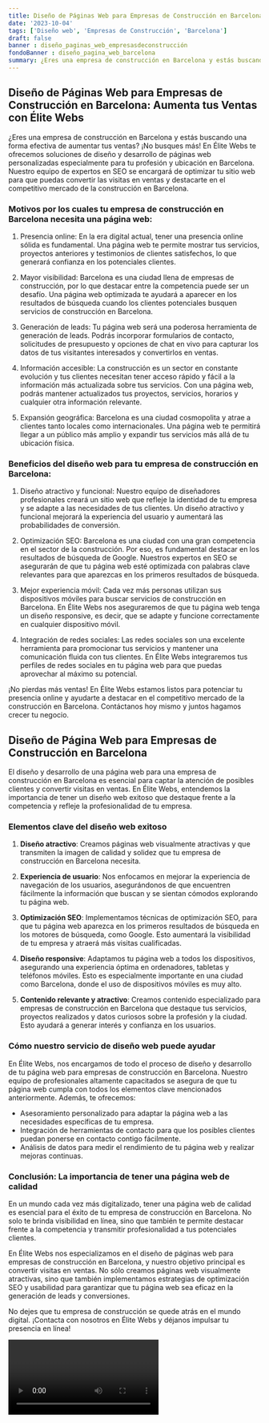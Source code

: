 ```yaml
---
title: Diseño de Páginas Web para Empresas de Construcción en Barcelona
date: '2023-10-04'
tags: ['Diseño web', 'Empresas de Construcción', 'Barcelona']
draft: false
banner : diseño_paginas_web_empresasdeconstrucción
fondoBanner : diseño_pagina_web_barcelona
summary: ¿Eres una empresa de construcción en Barcelona y estás buscando una forma efectiva de aumentar tus ventas? ¡No busques más! En Élite Webs te ofrecemos soluciones de diseño y desarrollo de páginas web personalizadas especialmente para tu profesión y ubicación en Barcelona. Nuestro equipo de expertos en SEO se encargará de optimizar tu sitio web para que puedas convertir las visitas en ventas y destacarte en el competitivo mercado de la construcción en Barcelona.
---
```


## Diseño de Páginas Web para Empresas de Construcción en Barcelona: Aumenta tus Ventas con Élite Webs

¿Eres una empresa de construcción en Barcelona y estás buscando una forma efectiva de aumentar tus ventas? ¡No busques más! En Élite Webs te ofrecemos soluciones de diseño y desarrollo de páginas web personalizadas especialmente para tu profesión y ubicación en Barcelona. Nuestro equipo de expertos en SEO se encargará de optimizar tu sitio web para que puedas convertir las visitas en ventas y destacarte en el competitivo mercado de la construcción en Barcelona.

### Motivos por los cuales tu empresa de construcción en Barcelona necesita una página web:

1. Presencia online: En la era digital actual, tener una presencia online sólida es fundamental. Una página web te permite mostrar tus servicios, proyectos anteriores y testimonios de clientes satisfechos, lo que generará confianza en los potenciales clientes.

2. Mayor visibilidad: Barcelona es una ciudad llena de empresas de construcción, por lo que destacar entre la competencia puede ser un desafío. Una página web optimizada te ayudará a aparecer en los resultados de búsqueda cuando los clientes potenciales busquen servicios de construcción en Barcelona.

3. Generación de leads: Tu página web será una poderosa herramienta de generación de leads. Podrás incorporar formularios de contacto, solicitudes de presupuesto y opciones de chat en vivo para capturar los datos de tus visitantes interesados y convertirlos en ventas.

4. Información accesible: La construcción es un sector en constante evolución y tus clientes necesitan tener acceso rápido y fácil a la información más actualizada sobre tus servicios. Con una página web, podrás mantener actualizados tus proyectos, servicios, horarios y cualquier otra información relevante.

5. Expansión geográfica: Barcelona es una ciudad cosmopolita y atrae a clientes tanto locales como internacionales. Una página web te permitirá llegar a un público más amplio y expandir tus servicios más allá de tu ubicación física.

### Beneficios del diseño web para tu empresa de construcción en Barcelona:

1. Diseño atractivo y funcional: Nuestro equipo de diseñadores profesionales creará un sitio web que refleje la identidad de tu empresa y se adapte a las necesidades de tus clientes. Un diseño atractivo y funcional mejorará la experiencia del usuario y aumentará las probabilidades de conversión.

2. Optimización SEO: Barcelona es una ciudad con una gran competencia en el sector de la construcción. Por eso, es fundamental destacar en los resultados de búsqueda de Google. Nuestros expertos en SEO se asegurarán de que tu página web esté optimizada con palabras clave relevantes para que aparezcas en los primeros resultados de búsqueda.

3. Mejor experiencia móvil: Cada vez más personas utilizan sus dispositivos móviles para buscar servicios de construcción en Barcelona. En Élite Webs nos aseguraremos de que tu página web tenga un diseño responsive, es decir, que se adapte y funcione correctamente en cualquier dispositivo móvil.

4. Integración de redes sociales: Las redes sociales son una excelente herramienta para promocionar tus servicios y mantener una comunicación fluida con tus clientes. En Élite Webs integraremos tus perfiles de redes sociales en tu página web para que puedas aprovechar al máximo su potencial.

¡No pierdas más ventas! En Élite Webs estamos listos para potenciar tu presencia online y ayudarte a destacar en el competitivo mercado de la construcción en Barcelona. Contáctanos hoy mismo y juntos hagamos crecer tu negocio.

<GifSeo />

<Cta />

## Diseño de Página Web para Empresas de Construcción en Barcelona

El diseño y desarrollo de una página web para una empresa de construcción en Barcelona es esencial para captar la atención de posibles clientes y convertir visitas en ventas. En Élite Webs, entendemos la importancia de tener un diseño web exitoso que destaque frente a la competencia y refleje la profesionalidad de tu empresa.

### Elementos clave del diseño web exitoso

1. **Diseño atractivo**: Creamos páginas web visualmente atractivas y que transmiten la imagen de calidad y solidez que tu empresa de construcción en Barcelona necesita.

2. **Experiencia de usuario**: Nos enfocamos en mejorar la experiencia de navegación de los usuarios, asegurándonos de que encuentren fácilmente la información que buscan y se sientan cómodos explorando tu página web.

3. **Optimización SEO**: Implementamos técnicas de optimización SEO, para que tu página web aparezca en los primeros resultados de búsqueda en los motores de búsqueda, como Google. Esto aumentará la visibilidad de tu empresa y atraerá más visitas cualificadas.

4. **Diseño responsive**: Adaptamos tu página web a todos los dispositivos, asegurando una experiencia óptima en ordenadores, tabletas y teléfonos móviles. Esto es especialmente importante en una ciudad como Barcelona, donde el uso de dispositivos móviles es muy alto.

5. **Contenido relevante y atractivo**: Creamos contenido especializado para empresas de construcción en Barcelona que destaque tus servicios, proyectos realizados y datos curiosos sobre la profesión y la ciudad. Esto ayudará a generar interés y confianza en los usuarios.

### Cómo nuestro servicio de diseño web puede ayudar

En Élite Webs, nos encargamos de todo el proceso de diseño y desarrollo de tu página web para empresas de construcción en Barcelona. Nuestro equipo de profesionales altamente capacitados se asegura de que tu página web cumpla con todos los elementos clave mencionados anteriormente. Además, te ofrecemos:

- Asesoramiento personalizado para adaptar la página web a las necesidades específicas de tu empresa.
- Integración de herramientas de contacto para que los posibles clientes puedan ponerse en contacto contigo fácilmente.
- Análisis de datos para medir el rendimiento de tu página web y realizar mejoras continuas.

### Conclusión: La importancia de tener una página web de calidad

En un mundo cada vez más digitalizado, tener una página web de calidad es esencial para el éxito de tu empresa de construcción en Barcelona. No solo te brinda visibilidad en línea, sino que también te permite destacar frente a la competencia y transmitir profesionalidad a tus potenciales clientes.

En Élite Webs nos especializamos en el diseño de páginas web para empresas de construcción en Barcelona, y nuestro objetivo principal es convertir visitas en ventas. No sólo creamos páginas web visualmente atractivas, sino que también implementamos estrategias de optimización SEO y usabilidad para garantizar que tu página web sea eficaz en la generación de leads y conversiones.

No dejes que tu empresa de construcción se quede atrás en el mundo digital. ¡Contacta con nosotros en Élite Webs y déjanos impulsar tu presencia en línea!

<Video />

<CtaBot job='Empresas de Construcción' city='Barcelona'/>

<Gmaps query='Barcelona+españa+maps' />